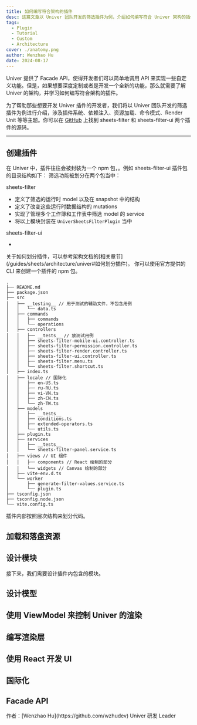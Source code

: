 ```yaml
---
title: 如何编写符合架构的插件
desc: 这篇文章以 Univer 团队开发的筛选插件为例，介绍如何编写符合 Univer 架构的插件，涉及插件系统、依赖注入、资源加载、命令模式、Render Unit 等等主题，适合想要开发 Univer 插件的开发者阅读。
tags:
  - Plugin
  - Tutorial
  - Custom
  - Architecture
cover: ./anatomy.png
author: Wenzhao Hu
date: 2024-08-17
---
```



Univer 提供了 Facade API，使得开发者们可以简单地调用 API 来实现一些自定义功能。但是，如果想要深度定制或者是开发一个全新的功能，那么就需要了解 Univer 的架构，并学习如何编写符合架构的插件。

为了帮助那些想要开发 Univer 插件的开发者，我们将以 Univer 团队开发的筛选插件为例进行介绍，涉及插件系统、依赖注入、资源加载、命令模式、Render Unit 等等主题。你可以在 [GitHub](https://github.com/dream-num/univer/tree/dev/packages) 上找到 sheets-filter 和 sheets-filter-ui 两个插件的源码。

---

## 创建插件

在 Univer 中，插件往往会被封装为一个 npm 包，。例如 sheets-filter-ui 插件包的目录结构如下：
筛选功能被划分在两个包当中：

sheets-filter 

* 定义了筛选的运行时 model 以及在 snapshot 中的结构
* 定义了改变这些运行时数据结构的 mutations
* 实现了管理多个工作簿和工作表中筛选 model 的 service
* 将以上模块封装在 `UniverSheetsFilterPlugin` 当中

sheets-filter-ui

* 

<Callout type="info" emoji="💡">
  关于如何划分插件，可以参考架构文档的[相关章节](/guides/sheets/architecture/univer#如何划分插件)。
</Callout>

<Callout>
  你可以使用官方提供的 CLI 来创建一个插件的 npm 包。
</Callout>


```plaintext
.
├── README.md
├── package.json
├── src
│   ├── __testing__ // 用于测试的辅助文件，不包含用例
│   │   └── data.ts
│   ├── commands
│   │   ├── commands
│   │   └── operations
│   ├── controllers
│   │   ├── __tests__ // 放测试用例
│   │   ├── sheets-filter-mobile-ui.controller.ts
│   │   ├── sheets-filter-permission.controller.ts
│   │   ├── sheets-filter-render.controller.ts
│   │   ├── sheets-filter-ui.controller.ts
│   │   ├── sheets-filter.menu.ts
│   │   └── sheets-filter.shortcut.ts
│   ├── index.ts
│   ├── locale // 国际化
│   │   ├── en-US.ts
│   │   ├── ru-RU.ts
│   │   ├── vi-VN.ts
│   │   ├── zh-CN.ts
│   │   └── zh-TW.ts
│   ├── models
│   │   ├── __tests__
│   │   ├── conditions.ts
│   │   ├── extended-operators.ts
│   │   └── utils.ts
│   ├── plugin.ts
│   ├── services
│   │   ├── __tests__
│   │   └── sheets-filter-panel.service.ts
│   ├── views // UI 组件
│   │   ├── components // React 绘制的部分
│   │   └── widgets // Canvas 绘制的部分
│   ├── vite-env.d.ts
│   └── worker
│       ├── generate-filter-values.service.ts
│       └── plugin.ts
├── tsconfig.json
├── tsconfig.node.json
└── vite.config.ts
```

插件内部按照层次结构来划分代码。

## 加载和落盘资源



## 设计模块

接下来，我们需要设计插件内包含的模块。

## 设计模型


## 使用 ViewModel 来控制 Univer 的渲染

## 编写渲染层

## 使用 React 开发 UI

## 国际化

## Facade API

<p className="text-gray-500 text-sm mt-8">作者：[Wenzhao Hu](https://github.com/wzhudev) Univer 研发 Leader</p>
